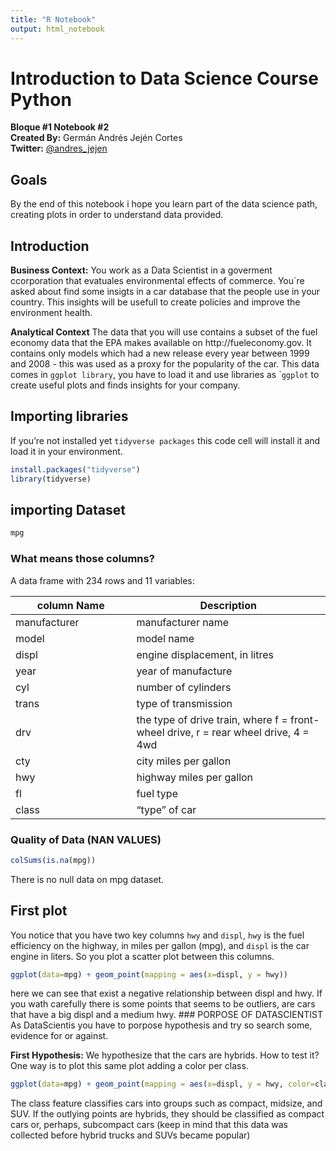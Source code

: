 ```yaml
---
title: "R Notebook"
output: html_notebook
---
```


# Introduction to Data Science Course Python
**Bloque #1 Notebook #2**     
**Created By:** Germán Andrés Jején Cortes      
**Twitter:**    [@andres_jejen](http://www.twitter.com/andres_jejen)  


## Goals
By the end of this notebook i hope you learn part of the data science path, creating plots in order to understand data provided.

## Introduction
**Business Context:** You work as a Data Scientist in a goverment ccorporation that evatuales environmental effects of commerce. You´re asked about find some insigts in a car database that the people use in your country. This insights will be usefull to create policies and improve the environment health.    

**Analytical Context** The data that you will use contains a subset of the fuel economy data that the EPA makes available on http://fueleconomy.gov. It contains only models which had a new release every year between 1999 and 2008 - this was used as a proxy for the popularity of the car. This data comes in ``ggplot library``, you have to load it and use libraries as ``ggplot` to create useful plots and finds insights for your company.

## Importing libraries
If you're not installed yet ``tidyverse packages`` this code cell will install it and load it in your environment.
```r
install.packages("tidyverse")
library(tidyverse)
```

## importing Dataset
```r
mpg
```

### What means those columns?
A data frame with 234 rows and 11 variables:

column Name | Description
------------|-------------------
manufacturer| manufacturer name 
model       | model name        
displ       | engine displacement, in litres
year        | year of manufacture
cyl         | number of cylinders
trans       | type of transmission
drv         | the type of drive train, where f = front-wheel drive, r = rear wheel drive, 4 = 4wd
cty         |city miles per gallon
hwy         |highway miles per gallon
fl          |fuel type
class       |"type" of car

### Quality of Data (NAN VALUES)

```r
colSums(is.na(mpg))
```
There is no null data on mpg dataset.

## First plot
You notice that you have two key columns ``hwy`` and ``displ``, ``hwy`` is the fuel efficiency on the highway, in miles per gallon (mpg), and ``displ`` is the car engine in liters. So you plot a scatter plot between this columns.

```r
ggplot(data=mpg) + geom_point(mapping = aes(x=displ, y = hwy))
```
here we can see that exist a negative relationship between displ and hwy. If you wath carefully there is some points that seems to be outliers, are cars that have a big displ and a medium hwy.
### PORPOSE OF DATASCIENTIST
As DataScientis you have to porpose hypothesis and try so search some, evidence for or against.

**First Hypothesis:** We hypothesize that the cars are hybrids.
How to test it?  One way is to plot this same plot adding a color per class.

```r
ggplot(data=mpg) + geom_point(mapping = aes(x=displ, y = hwy, color=class))
```
The class feature classifies cars into groups such as compact, midsize, and SUV. If the outlying points are hybrids, they should be classified as compact cars or, perhaps, subcompact cars (keep in mind that this data was collected before hybrid trucks and SUVs became popular)